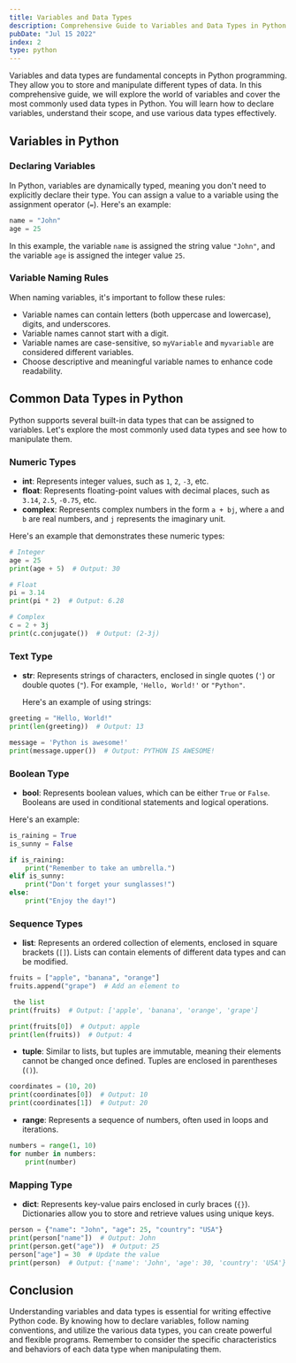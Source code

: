 ```yaml
---
title: Variables and Data Types
description: Comprehensive Guide to Variables and Data Types in Python
pubDate: "Jul 15 2022"
index: 2
type: python
---
```


Variables and data types are fundamental concepts in Python programming. They allow you to store and manipulate different types of data. In this comprehensive guide, we will explore the world of variables and cover the most commonly used data types in Python. You will learn how to declare variables, understand their scope, and use various data types effectively.

## Variables in Python

### Declaring Variables

In Python, variables are dynamically typed, meaning you don't need to explicitly declare their type. You can assign a value to a variable using the assignment operator (`=`). Here's an example:

```python
name = "John"
age = 25
```

In this example, the variable `name` is assigned the string value `"John"`, and the variable `age` is assigned the integer value `25`.

### Variable Naming Rules

When naming variables, it's important to follow these rules:

- Variable names can contain letters (both uppercase and lowercase), digits, and underscores.
- Variable names cannot start with a digit.
- Variable names are case-sensitive, so `myVariable` and `myvariable` are considered different variables.
- Choose descriptive and meaningful variable names to enhance code readability.

## Common Data Types in Python

Python supports several built-in data types that can be assigned to variables. Let's explore the most commonly used data types and see how to manipulate them.

### Numeric Types

- **int**: Represents integer values, such as `1`, `2`, `-3`, etc.
- **float**: Represents floating-point values with decimal places, such as `3.14`, `2.5`, `-0.75`, etc.
- **complex**: Represents complex numbers in the form `a + bj`, where `a` and `b` are real numbers, and `j` represents the imaginary unit.

Here's an example that demonstrates these numeric types:

```python
# Integer
age = 25
print(age + 5)  # Output: 30

# Float
pi = 3.14
print(pi * 2)  # Output: 6.28

# Complex
c = 2 + 3j
print(c.conjugate())  # Output: (2-3j)
```

### Text Type

- **str**: Represents strings of characters, enclosed in single quotes (`'`) or double quotes (`"`). For example, `'Hello, World!'` or `"Python"`.

  Here's an example of using strings:

```python
greeting = "Hello, World!"
print(len(greeting))  # Output: 13

message = 'Python is awesome!'
print(message.upper())  # Output: PYTHON IS AWESOME!
```

### Boolean Type

- **bool**: Represents boolean values, which can be either `True` or `False`. Booleans are used in conditional statements and logical operations.

Here's an example:

```python
is_raining = True
is_sunny = False

if is_raining:
    print("Remember to take an umbrella.")
elif is_sunny:
    print("Don't forget your sunglasses!")
else:
    print("Enjoy the day!")
```

### Sequence Types

- **list**: Represents an ordered collection of elements, enclosed in square brackets (`[]`). Lists can contain elements of different data types and can be modified.

```python
fruits = ["apple", "banana", "orange"]
fruits.append("grape")  # Add an element to

 the list
print(fruits)  # Output: ['apple', 'banana', 'orange', 'grape']

print(fruits[0])  # Output: apple
print(len(fruits))  # Output: 4
```

- **tuple**: Similar to lists, but tuples are immutable, meaning their elements cannot be changed once defined. Tuples are enclosed in parentheses (`()`).

```python
coordinates = (10, 20)
print(coordinates[0])  # Output: 10
print(coordinates[1])  # Output: 20
```

- **range**: Represents a sequence of numbers, often used in loops and iterations.

```python
numbers = range(1, 10)
for number in numbers:
    print(number)
```

### Mapping Type

- **dict**: Represents key-value pairs enclosed in curly braces (`{}`). Dictionaries allow you to store and retrieve values using unique keys.

```python
person = {"name": "John", "age": 25, "country": "USA"}
print(person["name"])  # Output: John
print(person.get("age"))  # Output: 25
person["age"] = 30  # Update the value
print(person)  # Output: {'name': 'John', 'age': 30, 'country': 'USA'}
```

## Conclusion

Understanding variables and data types is essential for writing effective Python code. By knowing how to declare variables, follow naming conventions, and utilize the various data types, you can create powerful and flexible programs. Remember to consider the specific characteristics and behaviors of each data type when manipulating them.
